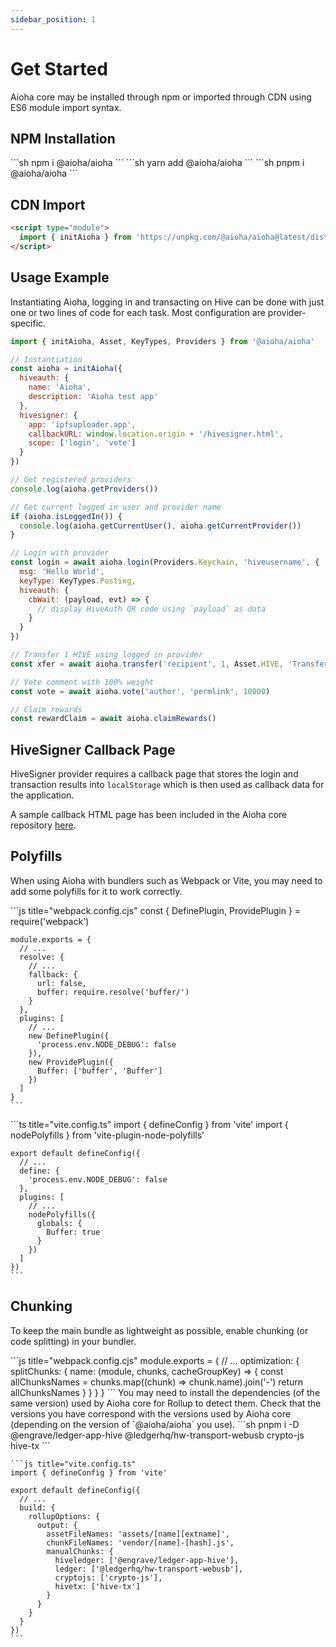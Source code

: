 ```yaml
---
sidebar_position: 1
---
```



# Get Started

Aioha core may be installed through npm or imported through CDN using ES6 module import syntax.

## NPM Installation

<Tabs>
  <TabItem value="npm" label="npm" default>
    ```sh
    npm i @aioha/aioha
    ```
  </TabItem>
  <TabItem value="yarn" label="yarn">
    ```sh
    yarn add @aioha/aioha
    ```
  </TabItem>
  <TabItem value="pnpm" label="pnpm">
    ```sh
    pnpm i @aioha/aioha
    ```
  </TabItem>
</Tabs>

## CDN Import

```html title="index.html"
<script type="module">
  import { initAioha } from 'https://unpkg.com/@aioha/aioha@latest/dist/bundle.js'
</script>
```

## Usage Example

Instantiating Aioha, logging in and transacting on Hive can be done with just one or two lines of code for each task. Most configuration are provider-specific.

```js
import { initAioha, Asset, KeyTypes, Providers } from '@aioha/aioha'

// Instantiation
const aioha = initAioha({
  hiveauth: {
    name: 'Aioha',
    description: 'Aioha test app'
  },
  hivesigner: {
    app: 'ipfsuploader.app',
    callbackURL: window.location.origin + '/hivesigner.html',
    scope: ['login', 'vote']
  }
})

// Get registered providers
console.log(aioha.getProviders())

// Get current logged in user and provider name
if (aioha.isLoggedIn()) {
  console.log(aioha.getCurrentUser(), aioha.getCurrentProvider())
}

// Login with provider
const login = await aioha.login(Providers.Keychain, 'hiveusername', {
  msg: 'Hello World',
  keyType: KeyTypes.Posting,
  hiveauth: {
    cbWait: (payload, evt) => {
      // display HiveAuth QR code using `payload` as data
    }
  }
})

// Transfer 1 HIVE using logged in provider
const xfer = await aioha.transfer('recipient', 1, Asset.HIVE, 'Transferred using Aioha with memo')

// Vote comment with 100% weight
const vote = await aioha.vote('author', 'permlink', 10000)

// Claim rewards
const rewardClaim = await aioha.claimRewards()
```

## HiveSigner Callback Page

HiveSigner provider requires a callback page that stores the login and transaction results into `localStorage` which is then used as callback data for the application.

A sample callback HTML page has been included in the Aioha core repository [here](https://github.com/aioha-hive/aioha/blob/main/snippets/hivesigner.html).

## Polyfills

When using Aioha with bundlers such as Webpack or Vite, you may need to add some polyfills for it to work correctly.

<Tabs>
  <TabItem value="webpack" label="Webpack" default>
    ```js title="webpack.config.cjs"
    const { DefinePlugin, ProvidePlugin } = require('webpack')

    module.exports = {
      // ...
      resolve: {
        // ...
        fallback: {
          url: false,
          buffer: require.resolve('buffer/')
        }
      },
      plugins: [
        // ...
        new DefinePlugin({
          'process.env.NODE_DEBUG': false
        }),
        new ProvidePlugin({
          Buffer: ['buffer', 'Buffer']
        })
      ]
    }
    ```
  </TabItem>
  <TabItem value="vite" label="Vite">
    ```ts title="vite.config.ts"
    import { defineConfig } from 'vite'
    import { nodePolyfills } from 'vite-plugin-node-polyfills'

    export default defineConfig({
      // ...
      define: {
        'process.env.NODE_DEBUG': false
      },
      plugins: [
        // ...
        nodePolyfills({
          globals: {
            Buffer: true
          }
        })
      ]
    })
    ```
  </TabItem>
</Tabs>

## Chunking

To keep the main bundle as lightweight as possible, enable chunking (or code splitting) in your bundler.

<Tabs>
  <TabItem value="webpack" label="Webpack" default>
    ```js title="webpack.config.cjs"
    module.exports = {
      // ...
      optimization: {
        splitChunks: {
          name: (module, chunks, cacheGroupKey) => {
            const allChunksNames = chunks.map((chunk) => chunk.name).join('-')
            return allChunksNames
          }
        }
      }
    }
    ```
  </TabItem>
  <TabItem value="vite" label="Vite/Rollup">
      <Admonition type="info">
      You may need to install the dependencies (of the same version) used by Aioha core for Rollup to detect them. Check that the versions you have correspond with the versions used by Aioha core (depending on the version of `@aioha/aioha` you use).
      ```sh
      pnpm i -D @engrave/ledger-app-hive @ledgerhq/hw-transport-webusb crypto-js hive-tx
      ```
      </Admonition>

    ```js title="vite.config.ts"
    import { defineConfig } from 'vite'

    export default defineConfig({
      // ...
      build: {
        rollupOptions: {
          output: {
            assetFileNames: 'assets/[name][extname]',
            chunkFileNames: 'vendor/[name]-[hash].js',
            manualChunks: {
              hiveledger: ['@engrave/ledger-app-hive'],
              ledger: ['@ledgerhq/hw-transport-webusb'],
              cryptojs: ['crypto-js'],
              hivetx: ['hive-tx']
            }
          }
        }
      }
    })
    ```
  </TabItem>
</Tabs>